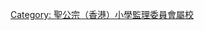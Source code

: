 {{Navbox
| name = 聖公宗（香港）小學監理委員會屬校
| title = [[聖公宗（香港）小學監理委員會]]
| state = {{{state|autocollapse}}}
| image = 
| listclass = hlist

|group1 =[[香港島教區]]
|list1  =
* [[聖公會聖馬太小學|聖馬太小學]]
* [[聖公會聖彼得小學|聖彼得小學]]
* [[聖公會聖米迦勒小學|聖米迦勒小學]]
* [[聖公會基恩小學|基恩小學]]
* [[聖公會置富始南小學|置富始南小學]]
* [[聖公會呂明才紀念小學|呂明才紀念小學]]
* [[聖公會聖雅各小學|聖雅各小學]]
* [[聖公會聖馬可小學|聖馬可小學]]
* [[聖公會偉倫小學|偉倫小學]]
* [[聖公會田灣始南小學|田灣始南小學]]
* [[聖公會柴灣聖米迦勒小學|柴灣聖米迦勒小學]]



|group2 =[[東九龍教區]]
|list2  =
* [[聖公會聖提摩太小學|聖提摩太小學]]
* [[聖公會基德小學|基德小學]]
* [[聖公會牧愛小學|牧愛小學]]
* [[聖公會聖十架小學|聖十架小學]]
* [[聖公會基顯小學|基顯小學]]
* [[聖公會聖約翰曾肇添小學|聖約翰曾肇添小學]]
* [[聖公會聖匠小學|聖匠小學]]
* [[聖公會主風小學|主風小學]]
* [[聖公會基樂小學|基樂小學]]
* [[聖公會阮鄭夢芹小學|阮鄭夢芹小學]]
* [[聖公會奉基小學|奉基小學]]
* [[聖公會榮真小學|榮真小學]]
* [[聖公會李兆強小學|李兆強小學]]
* [[聖公會馬鞍山主風小學|馬鞍山主風小學]]
* [[聖公會嘉福榮真小學|嘉福榮真小學]]
* [[聖公會奉基千禧小學|奉基千禧小學]]
* [[聖公會九龍灣基樂小學|九龍灣基樂小學]]
* [[聖公會德田李兆強小學|德田李兆強小學]]
* [[聖公會將軍澳基德小學|將軍澳基德小學]]
* [[聖公會油塘基顯小學|油塘基顯小學]]
* [[聖公會阮鄭夢芹銀禧小學|阮鄭夢芹銀禧小學]]


|group3 =[[西九龍教區]]
|list3  = 
* [[聖公會聖多馬小學|聖多馬小學]]
* [[聖公會靈愛小學|靈愛小學]]
* [[聖公會天水圍靈愛小學|天水圍靈愛小學]]
* [[聖公會聖約瑟小學|聖約瑟小學]]
* [[聖公會基愛小學|基愛小學]]
* [[聖公會主恩小學|主恩小學]]
* [[聖公會青衣主恩小學|青衣主恩小學]]
* [[聖公會主愛小學|主愛小學]]
* [[聖公會主愛小學(梨木樹)|主愛小學(梨木樹)]]
* [[聖公會基榮小學|基榮小學]]
* [[聖公會聖紀文小學|聖紀文小學]]
* [[聖公會仁立小學|仁立小學]]
* [[聖公會仁立紀念小學|仁立紀念小學]]
* [[聖公會蒙恩小學|蒙恩小學]]
* [[聖公會何澤芸小學|何澤芸小學]]
* [[聖公會青衣邨何澤芸小學|青衣邨何澤芸小學]]
* [[聖公會基福小學|基福小學]]
* [[聖公會聖安德烈小學|聖安德烈小學]]

|group4 =聖公宗其他小學
|list4  = 
* [[聖保羅書院小學]]
* [[聖士提反女子中學|聖士提反女子中學附屬小學]]
* [[聖保羅男女中學附屬小學]]
* [[聖士提反書院附屬小學]]
* [[拔萃女書院|拔萃女小學]]
* [[協恩中學|協恩中學附屬小學]]
* [[聖三一堂小學]]
* [[拔萃小學]]
* [[天保民學校]]
* [[拔萃男書院|拔萃男書院附屬小學]]

}}<noinclude>
{{collapsible option}}
[[Category: 聖公宗（香港）小學監理委員會屬校]]

</noinclude>